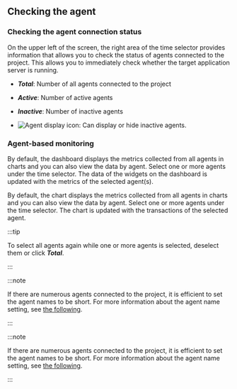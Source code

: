 ## Checking the agent

### Checking the agent connection status

<InDoc pages="dashboard,multi-instance-monitoring,rac-monitoring">

<ImgLang img='apm-dashboard-check-agent.png' desc='Agent connection status' />

</InDoc>

<InDoc pages="dashboard-transactionmap">

<ImgLang img='txmap-select-agent.png' desc='Select agent' />

</InDoc>

On the upper left of the screen, the right area of the time selector provides information that allows you to check the status of agents connected to the project. This allows you to immediately check whether the target application server is running.

- **_Total_**: Number of all agents connected to the project

- **_Active_**: Number of active agents

- **_Inactive_**: Number of inactive agents

- ![Agent display icon](/img/ic-inactive.svg): Can display or hide inactive agents.

### Agent-based monitoring

<InDoc pages="dashboard,multi-instance-monitoring,rac-monitoring">

<ImgLang img='apm-dashboard-select-agent.png' desc='Selecting the agent' />

</InDoc>

<InDoc pages="dashboard,multi-instance-monitoring,rac-monitoring">

By default, the dashboard displays the metrics collected from all agents in charts and you can also view the data by agent. Select one or more agents under the time selector. The data of the widgets on the dashboard is updated with the metrics of the selected agent(s).

</InDoc>

<InDoc pages="dashboard-transactionmap">

By default, the chart displays the metrics collected from all agents in charts and you can also view the data by agent. Select one or more agents under the time selector. The chart is updated with the transactions of the selected agent.

</InDoc>

:::tip

To select all agents again while one or more agents is selected, deselect them or click **_Total_**.

:::

<InDoc product="java,python,php,nodejs,dotnet,golang">

:::note

If there are numerous agents connected to the project, it is efficient to set the agent names to be short. For more information about the agent name setting, see [the following](agent-name).

:::

</InDoc>

<InDoc product="postgresql,mysql,redis,mongodb,oracle-pro,oracle,db2,sapase">

:::note

If there are numerous agents connected to the project, it is efficient to set the agent names to be short. For more information about the agent name setting, see [the following](agent-dbx-settings#naming).

:::

</InDoc>
